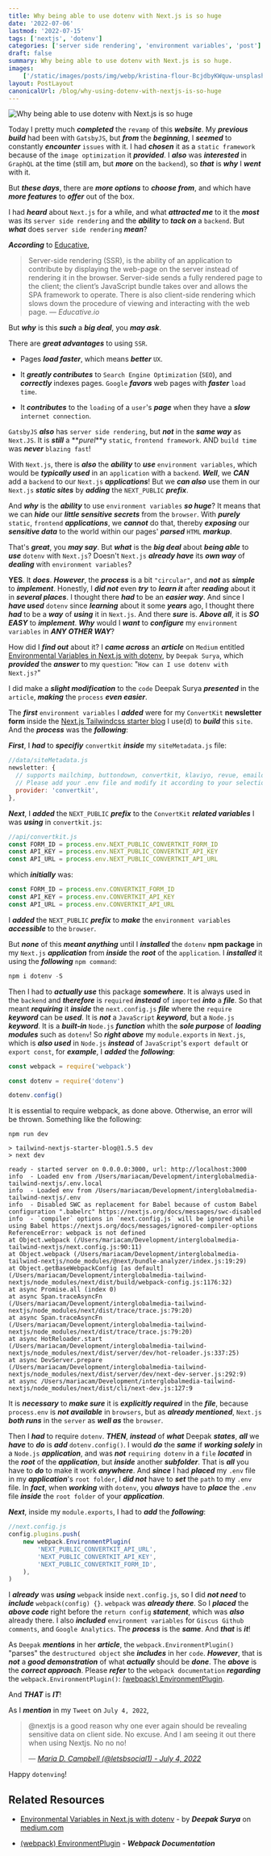 ```yaml
---
title: Why being able to use dotenv with Next.js is so huge
date: '2022-07-06'
lastmod: '2022-07-15'
tags: ['nextjs', 'dotenv']
categories: ['server side rendering', 'environment variables', 'post']
draft: false
summary: Why being able to use dotenv with Next.js is so huge.
images:
    ['/static/images/posts/img/webp/kristina-flour-BcjdbyKWquw-unsplash.webp']
layout: PostLayout
canonicalUrl: /blog/why-using-dotenv-with-nextjs-is-so-huge
---
```


![Why being able to use dotenv with Next.js is so huge](/static/images/posts/img/webp/kristina-flour-BcjdbyKWquw-unsplash.webp)

Today I pretty much **_completed_** the `revamp` of this **_website_**. My
**_previous build_** had been with `GatsbyJS`, but **_from_** the
**_beginning_**, I **_seemed_** to constantly **_encounter_** `issues` with it.
I had **_chosen_** it as a `static framework` because of the
`image optimization` it **_provided_**. I **_also_** was **_interested_** in
`GraphQL` at the time (still am, but **_more_** on the `backend`), so **_that_**
is **_why_** I **_went_** with it.

But **_these days_**, there are **_more options_** to **_choose from_**, and
which have **_more features_** to **_offer_** out of the box.

I had **_heard_** about `Next.js` for a while, and what **_attracted me_** to it
the **_most_** was its `server side rendering` and the **_ability_** to **_tack
on_** a `backend`. But **_what_** does `server side rendering` **_mean_**?

**_According_** to
[Educative](https://www.educative.io/answers/what-is-server-side-rendering),

> Server-side rendering (SSR), is the ability of an application to contribute by
> displaying the web-page on the server instead of rendering it in the browser.
> Server-side sends a fully rendered page to the client; the client’s JavaScript
> bundle takes over and allows the SPA framework to operate. There is also
> client-side rendering which slows down the procedure of viewing and
> interacting with the web page. &mdash; <cite>Educative.io</cite>

But **_why_** is this **_such_** a **_big deal_**, you **_may ask_**.

There are **_great advantages_** to using `SSR`.

-   Pages **_load faster_**, which means **_better_** `UX`.

-   It **_greatly contributes_** to `Search Engine Optimization` (`SEO`), and
    **_correctly_** indexes pages. `Google` **_favors_** web pages with
    **_faster_** `load time`.

-   It **_contributes_** to the `loading` of a `user`'s **_page_** when they
    have a **_slow_** `internet connection`.

`GatsbyJS` **_also_** has `server side rendering`, but **_not_** in the **_same
way_** as `Next.JS`. It is **_still_** a **_purel_**y `static`,
`frontend framework`. AND `build time` was **_never_** `blazing fast`!

With `Next.js`, there is **_also_** the **_ability_** to **_use_**
`environment variables`, which would be **_typically used_** in an `application`
with a `backend`. **_Well_**, we **_CAN_** add a `backend` to our `Next.js`
**_applications_**! But we **_can also_** use them in our `Next.js` **_static
sites_** by **_adding_** the `NEXT_PUBLIC` **_prefix_**.

And **_why_** is the **_ability_** to use `environment variables` **_so huge_**?
It means that we can **_hide_** our **_little sensitive secrets_** from the
`browser`. With **_purely_** `static`, `frontend` **_applications_**, we
**_cannot_** do that, thereby **_exposing_** our **_sensitive data_** to the
world within our pages' **_parsed_** `HTML` **_markup_**.

That's **_great_**, you **_may say_**. But **_what_** is the **_big deal_**
about **_being able_** to **_use_** `dotenv` with `Next.js`? Doesn't `Next.js`
**_already have_** its **_own way_** of **_dealing_** with
`environment variables`?

**YES**. It **_does_**. **_However_**, the **_process_** is a bit `"circular"`,
and **_not_** as **_simple_** to **_implement_**. Honestly, I **_did not_** even
**_try_** to **_learn it_** after **_reading_** about it in **_several
places_**. I thought there **_had_** to be an **_easier way_**. And since I
**_have used_** `dotenv` since **_learning_** about it some **_years_** ago, I
thought there **_had_** to be a **_way_** of **_using_** it in `Next.js`. And
there **_sure_** is. **_Above all_**, it is **_SO EASY_** to **_implement_**.
**_Why_** would I **_want_** to **_configure_** my `environment variables` in
**_ANY OTHER WAY_**?

How did I **_find out_** about it? I **_came across_** an **_article_** on
`Medium` entitled
[Environmental Variables in Next.js with dotenv](https://medium.com/courtly-intrepid/environmental-variables-in-next-js-with-dotenv-599c5bbfdf74),
by `Deepak Surya`, which **_provided_** the **_answer_** to my `question`:
"`How can I use dotenv with Next.js?`"

I did make a **_slight modification_** to the `code` Deepak Surya
**_presented_** in the `article`, **_making_** the `process` **_even easier_**.

The **_first_** `environment variables` I **_added_** were for my `ConvertKit`
**newsletter form** inside the
[Next.js Tailwindcss starter blog](https://github.com/timlrx/tailwind-nextjs-starter-blog)
I use(d) to **_build_** this `site`. And the **_process_** was the
**_following_**:

**_First_**, I **_had_** to **_specifiy_** `convertkit` **_inside_** my
`siteMetadata.js` file:

```javascript
//data/siteMetadata.js
newsletter: {
  // supports mailchimp, buttondown, convertkit, klaviyo, revue, emailoctopus
  // Please add your .env file and modify it according to your selection
  provider: 'convertkit',
},
```

**_Next_**, I **_added_** the `NEXT_PUBLIC` **_prefix_** to the `ConvertKit`
**_related variables_** I was **_using_** in `convertkit.js`:

```javascript
//api/convertkit.js
const FORM_ID = process.env.NEXT_PUBLIC_CONVERTKIT_FORM_ID
const API_KEY = process.env.NEXT_PUBLIC_CONVERTKIT_API_KEY
const API_URL = process.env.NEXT_PUBLIC_CONVERTKIT_API_URL
```

which **_initially_** was:

```javascript
const FORM_ID = process.env.CONVERTKIT_FORM_ID
const API_KEY = process.env.CONVERTKIT_API_KEY
const API_URL = process.env.CONVERTKIT_API_URL
```

I **_added_** the `NEXT_PUBLIC` **_prefix_** to **_make_** the
`environment variables` **_accessible_** to the `browser`.

But **_none_** of this **_meant anything_** until I **_installed_** the `dotenv`
**npm package** in my `Next.js` **_application_** from **_inside_** the
**_root_** of the `application`. I **_installed_** it using the **_following_**
`npm command`:

```javascript
npm i dotenv -S
```

Then I had to **_actually use_** this package **_somewhere_**. It is always used
in the `backend` and **_therefore_** is `required` **_instead_** of `imported`
**_into_** a **_file_**. So that meant **_requiring_** it **_inside_** the
`next.config.js` **_file_** where the `require` **_keyword_** can be **_used_**.
It is **_not_** a `JavaScript` **_keyword_**, but a `Node.js` **_keyword_**. It
is a **_built-in_** `Node.js` **_function_** whith the **_sole purpose_** of
**_loading modules_** such as `dotenv`! So **_right above_** my `module.exports`
in `Next.js`, which is **_also used_** in `Node.js` **_instead_** of
`JavaScript`'s `export default` or `export const`, for **_example_**, I
**_added_** the **_following_**:

```javascript
const webpack = require('webpack')

const dotenv = require('dotenv')

dotenv.config()
```

It is essential to require webpack, as done above. Otherwise, an error will be
thrown. Something like the following:

```shell
npm run dev

> tailwind-nextjs-starter-blog@1.5.5 dev
> next dev

ready - started server on 0.0.0.0:3000, url: http://localhost:3000
info  - Loaded env from /Users/mariacam/Development/interglobalmedia-tailwind-nextjs/.env.local
info  - Loaded env from /Users/mariacam/Development/interglobalmedia-tailwind-nextjs/.env
info  - Disabled SWC as replacement for Babel because of custom Babel configuration ".babelrc" https://nextjs.org/docs/messages/swc-disabled
info  - `compiler` options in `next.config.js` will be ignored while using Babel https://nextjs.org/docs/messages/ignored-compiler-options
ReferenceError: webpack is not defined
at Object.webpack (/Users/mariacam/Development/interglobalmedia-tailwind-nextjs/next.config.js:90:11)
at Object.webpack (/Users/mariacam/Development/interglobalmedia-tailwind-nextjs/node_modules/@next/bundle-analyzer/index.js:19:29)
at Object.getBaseWebpackConfig [as default] (/Users/mariacam/Development/interglobalmedia-tailwind-nextjs/node_modules/next/dist/build/webpack-config.js:1176:32)
at async Promise.all (index 0)
at async Span.traceAsyncFn (/Users/mariacam/Development/interglobalmedia-tailwind-nextjs/node_modules/next/dist/trace/trace.js:79:20)
at async Span.traceAsyncFn (/Users/mariacam/Development/interglobalmedia-tailwind-nextjs/node_modules/next/dist/trace/trace.js:79:20)
at async HotReloader.start (/Users/mariacam/Development/interglobalmedia-tailwind-nextjs/node_modules/next/dist/server/dev/hot-reloader.js:337:25)
at async DevServer.prepare (/Users/mariacam/Development/interglobalmedia-tailwind-nextjs/node_modules/next/dist/server/dev/next-dev-server.js:292:9)
at async /Users/mariacam/Development/interglobalmedia-tailwind-nextjs/node_modules/next/dist/cli/next-dev.js:127:9
```

It is **_necessary_** to **_make sure_** it is **_explicitly required_** in the
**_file_**, because `process.env` is **_not available_** in `browsers`, but as
**_already mentioned_**, `Next.js` **_both runs_** in the `server` as **_well
as_** the `browser`.

Then I **_had_** to require `dotenv`. **_THEN_**, **_instead_** of **_what_**
Deepak **_states_**, **_all_** we **_have_** to **_do_** is **_add_**
`dotenv.config()`. I would **_do_** the **_same_** if **_working solely_** in a
`Node.js` **_application_**, and was **_not_** `requiring dotenv` in a `file`
**_located_** in the **_root_** of the **_application_**, but **_inside_**
another **_subfolder_**. That is **_all_** you have to **_do_** to make it work
**_anywhere_**. And **_since_** I had **_placed_** my `.env` file in my
**_application_**'s `root folder`, I **_did not_** have to **_set_** the `path`
to my `.env` file. In **_fact_**, when **_working_** with `dotenv`, you
**_always_** have to **_place_** the `.env` file **_inside_** the `root folder`
of your **_application_**.

**_Next_**, inside my `module.exports`, I had to **_add_** the **_following_**:

```javascript
//next.config.js
config.plugins.push(
	new webpack.EnvironmentPlugin(
		'NEXT_PUBLIC_CONVERTKIT_API_URL',
		'NEXT_PUBLIC_CONVERTKIT_API_KEY',
		'NEXT_PUBLIC_CONVERTKIT_FORM_ID',
	),
)
```

I **_already_** was **_using_** `webpac`k inside `next.config.js`, so I did
**_not need_** to **_include_** `webpack(config) {}`. `webpack` was **_already
there_**. So I **_placed_** the **_above code_** right before the
`return config` **_statement_**, which was **_also_** already there. I also
**_included_** `environment variables` for `Giscus Github comments`, and
`Google Analytics`. The **_process_** is the **_same_**. And **_that_** is
**_it_**!

As `Deepak` **_mentions_** in her **_article_**, the
`webpack.EnvironmentPlugin()` "parses" the `destructured object` she
**_includes_** in her `code`. **_However_**, that is **_not_** a **_good
demonstration_** of what **_actually_** should be **_done_**. The **_above_** is
the **_correct approach_**. Please **_refer_** to the `webpack documentation`
**_regarding_** the `webpack.EnvironmentPlugin()`:
[(webpack) EnvironmentPlugin](https://webpack.js.org/plugins/environment-plugin/).

And **_THAT_** is **_IT_**!

As I **_mention_** in my `Tweet` on `July 4, 2022`,

> @nextjs is a good reason why one ever again should be revealing sensitive data
> on client side. No excuse. And I am seeing it out there when using Nextjs. No
> no no!
>
> &mdash;
> <cite>[Maria D. Campbell (@letsbsocial1) - July 4, 2022](https://twitter.com/letsbsocial1/status/1544153765305061378)</cite>

Happy `dotenving`!

## Related Resources

-   [Environmental Variables in Next.js with dotenv](https://medium.com/courtly-intrepid/environmental-variables-in-next-js-with-dotenv-599c5bbfdf74) -
    by **_Deepak Surya_** on [medium.com](https://medium.com/)

-   [(webpack) EnvironmentPlugin](https://webpack.js.org/plugins/environment-plugin/) -
    **_Webpack Documentation_**
